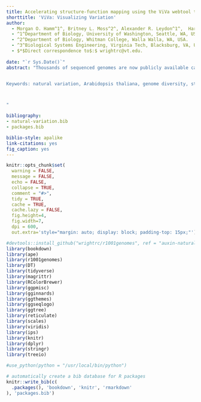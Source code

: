 ```yaml
---
title: Accelerating structure-function mapping using the ViVa webtool to mine natural variation 
shorttitle: 'ViVa: Visualizing Variation' 
author:
  - Morgan O. Hamm^1^, Britney L. Moss^2^, Alexander R. Leydon^1^,  Hardik P. Gala^1^,  Amy Lanctot^1^, Román Ramos^1^, Hannah Klaeser^2^, Andrew C. Lemmex^1^, Mollye L. Zahler^1^, Jennifer L. Nemhauser^1^, R. Clay Wright^3^$*$ 
  - ^1^Department of Biology, University of Washington, Seattle, WA, USA.
  - ^2^Department of Biology, Whitman College, Walla Walla, WA, USA. 
  - ^3^Biological Systems Engineering, Virginia Tech, Blacksburg, VA, USA. Previous affiliation$:$ Department of Biology, University of Washington, Seattle, WA, USA.
  - $*$Direct correspondence to$:$ wrightrc@vt.edu. 
  
date: "`r Sys.Date()`"
abstract: "Thousands of sequenced genomes are now publicly available capturing a significant amount of natural variation within plant species; yet, much of this data remains inaccessible to researchers without significant bioinformatics experience. Here, we present a webtool called ViVa (Visualizing Variation) which aims to empower any researcher to take advantage of the amazing genetic resource collected in the *Arabidopsis thaliana* 1001 Genomes Project (http://1001genomes.org). ViVa facilitates data mining on the gene, gene family or gene network level. To test the utility and accessibility of ViVa, we assembled a team with a range of expertise within biology and bioinformatics to analyze the natural variation within the well-studied nuclear auxin signaling pathway. Our analysis has provided further confirmation of existing knowledge and has also helped generate new hypotheses regarding this well studied pathway. These results highlight how natural variation could be used to generate and test hypotheses about less studied gene families and networks, especially when paired with biochemical and genetic characterization. ViVa is also readily extensible to databases of interspecific genetic variation in plants as well as other organisms, such as the 3,000 Rice Genomes Project (http://snp-seek.irri.org/) and human genetic variation (https://www.ncbi.nlm.nih.gov/clinvar/). 


Keywords: natural variation, Arabidopsis thaliana, genome diversity, structure, function, genotype, phenotype, bioconductor, bookdown, r  



"  

bibliography: 
- natural-variation.bib 
- packages.bib 

biblio-style: apalike
link-citations: yes
fig_caption: yes
---
```


```r
knitr::opts_chunk$set(
  warning = FALSE, 
  message = FALSE, 
  echo = FALSE,
  collapse = TRUE, 
  comment = "#>", 
  tidy = TRUE, 
  cache = TRUE, 
  cache.lazy = FALSE, 
  fig.height=4, 
  fig.width=7, 
  dpi = 600, 
  out.extra='style="margin: auto; display: block; padding-top: 15px;"')

#devtools::install_github("wrightrc/r1001genomes", ref = "auxin-natural-variation")
library(bookdown)
library(ape)
library(r1001genomes)
library(DT)
library(tidyverse)
library(magrittr)
library(RColorBrewer)
library(ggpmisc)
library(gginnards)
library(ggthemes)
library(ggseqlogo)
library(ggtree)
library(reticulate)
library(scales)
library(viridis)
library(ips)
library(knitr)
library(dplyr)
library(stringr)
library(treeio)

#use_python(python = "/usr/local/bin/python")
```

```r
# automatically create a bib database for R packages
knitr::write_bib(c(
  .packages(), 'bookdown', 'knitr', 'rmarkdown'
), 'packages.bib')
```

\newpage 
